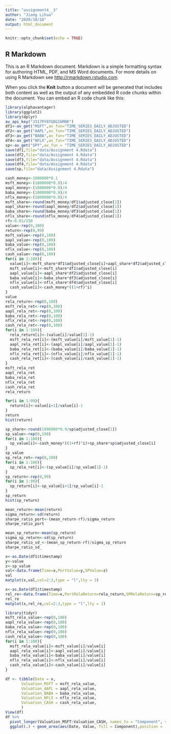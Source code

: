 ```yaml
---
title: "assignment4__3"
author: "Jiang Lihua"
date: "2020/10/18"
output: html_document
---
```


```r
knitr::opts_chunk$set(echo = TRUE)
```

## R Markdown

This is an R Markdown document. Markdown is a simple formatting syntax for authoring HTML, PDF, and MS Word documents. For more details on using R Markdown see <http://rmarkdown.rstudio.com>.

When you click the **Knit** button a document will be generated that includes both content as well as the output of any embedded R code chunks within the document. You can embed an R code chunk like this:

```r
library(alphavantager)
library(ggplot2)
library(dplyr)
av_api_key("J317PY07GDGI6M0K")
df1<-av_get("MSFT",av_fun="TIME_SERIES_DAILY_ADJUSTED")
df2<-av_get("AAPL",av_fun="TIME_SERIES_DAILY_ADJUSTED")
df3<-av_get("BABA",av_fun="TIME_SERIES_DAILY_ADJUSTED")
df4<-av_get("NFLX",av_fun="TIME_SERIES_DAILY_ADJUSTED")
sp<-av_get("SPY",av_fun = "TIME_SERIES_DAILY_ADJUSTED")
save(df1,file="data/Assignment 4.Rdata")
save(df2,file="data/Assignment 4.Rdata")
save(df3,file="data/Assignment 4.Rdata")
save(df4,file="data/Assignment 4.Rdata")
save(sp,file="data/Assignment 4.Rdata")
```


```r
cash_money<-1000000*0.1
msft_money<-(1000000*0.9)/4
aapl_money<-(1000000*0.9)/4
baba_money<-(1000000*0.9)/4
nflx_money<-(1000000*0.9)/4
msft_share<-round(msft_money/df1$adjusted_close[1])
aapl_share<-round(aapl_money/df2$adjusted_close[1])
baba_share<-round(baba_money/df3$adjusted_close[1])
nflx_share<-round(nflx_money/df4$adjusted_close[1])
rf<-0.01/250
value<-rep(0,100)
return<-rep(0,99)
msft_value<-rep(0,100)
aapl_value<-rep(0,100)
baba_value<-rep(0,100)
nflx_value<-rep(0,100)
cash_value<-rep(0,100)
for(i in 1:100){
  value[i]<-msft_share*df1$adjusted_close[i]+aapl_share*df2$adjusted_close[i]+baba_share*df3$adjusted_close[i]+nflx_share*df4$adjusted_close[i]+cash_money*((1+rf)^i)
  msft_value[i]<-msft_share*df1$adjusted_close[i]
  aapl_value[i]<-aapl_share*df2$adjusted_close[i]
  baba_value[i]<-baba_share*df3$adjusted_close[i]
  nflx_value[i]<-nflx_share*df4$adjusted_close[i]
  cash_value[i]<-cash_money*((1+rf)^i)
}
value
rela_return<-rep(0,100)
msft_rela_ret<-rep(0,100)
aapl_rela_ret<-rep(0,100)
baba_rela_ret<-rep(0,100)
nflx_rela_ret<-rep(0,100)
cash_rela_ret<-rep(0,100)
for(i in 1:100){
  rela_return[i]<-(value[i]/value[1]-1)
  msft_rela_ret[i]<-(msft_value[i]/msft_value[1]-1)
  aapl_rela_ret[i]<-(aapl_value[i]/aapl_value[1]-1)
  baba_rela_ret[i]<-(baba_value[i]/baba_value[1]-1)
  nflx_rela_ret[i]<-(nflx_value[i]/nflx_value[1]-1)
  cash_rela_ret[i]<-(cash_value[i]/cash_value[1]-1)
}
msft_rela_ret
aapl_rela_ret
baba_rela_ret
nflx_rela_ret
cash_rela_ret
rela_return

for(i in 1:99){
  return[i]<-value[i+1]/value[i]-1
}
return
hist(return)
```


```r
sp_share<-round(1000000*0.9/sp$adjusted_close[1])
sp_value<-rep(0,100)
for(i in 1:100){
  sp_value[i]<-cash_money*((1+rf)^i)+sp_share*sp$adjusted_close[i]
}
sp_value
sp_rela_ret<-rep(0,100)
for(i in 1:100){
  sp_rela_ret[i]<-(sp_value[i]/sp_value[1]-1)
}
sp_return<-rep(0,99)
for(i in 1:99){
  sp_return[i]<-sp_value[i+1]/sp_value[i]-1
}
sp_return
hist(sp_return)
```


```r
mean_return<-mean(return)
sigma_return<-sd(return)
sharpe_ratio_port<-(mean_return-rf)/sigma_return
sharpe_ratio_port

mean_sp_return<-mean(sp_return)
sigma_sp_return<-sd(sp_return)
sharpe_ratio_sd_<-(mean_sp_return-rf)/sigma_sp_return
sharpe_ratio_sd_
```


```r
x<-as.Date(df1$timestamp)
y<-value
z<-sp_value
val<-data.frame(Time=x,PortValue=y,SPValue=z)
val
matplot(x,val,col=2:3,type = "l",lty = 3)
```


```r
x<-as.Date(df1$timestamp)
rel_re<-data.frame(Time=x,PortRelaReturn=rela_return,SPRelaReturn=sp_rela_ret)
rel_re
matplot(x,rel_re,col=2:3,type = "l",lty = 1)
```


```r
library(tidyr)
msft_rela_value<-rep(0,100)
aapl_rela_value<-rep(0,100)
baba_rela_value<-rep(0,100)
nflx_rela_value<-rep(0,100)
cash_rela_value<-rep(0,100)
for(i in 1:100){
  msft_rela_value[i]<-msft_value[i]/value[i]
  aapl_rela_value[i]<-aapl_value[i]/value[i]
  baba_rela_value[i]<-baba_value[i]/value[i]
  nflx_rela_value[i]<-nflx_value[i]/value[i]
  cash_rela_value[i]<-cash_value[i]/value[i]
}

df <- tibble(Date = x,
       Valuation_MSFT = msft_rela_value,
       Valuation_AAPL = aapl_rela_value,
       Valuation_BABA = baba_rela_value,
       Valuation_NFLX = nflx_rela_value,
       Valuation_CASH = cash_rela_value,
       )
View(df)
df %>%
  pivot_longer(Valuation_MSFT:Valuation_CASH, names_to = "Component", values_to = 'Value') %>%
  ggplot(.) + geom_area(aes(Date, Value, fill = Component),position = 'fill')

```